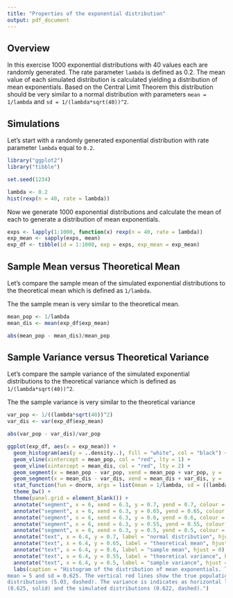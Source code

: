 ```yaml
---
title: "Properties of the exponential distribution"
output: pdf_document
---
```


## Overview

In this exercise 1000 exponential distributions with 40 values each are randomly generated. The rate parameter `lambda` is defined as 0.2. The mean value of each simulated distribution is calculated yielding a distribution of mean exponentials. Based on the Central Limit Theorem this distribution should be very similar to a normal distribution with parameters `mean = 1/lambda` and `sd = 1/(lambda*sqrt(40))^2`.

## Simulations

Let's start with a randomly generated exponential distribution with rate parameter `lambda` equal to `0.2`.

```r
library("ggplot2")
library("tibble")

set.seed(1234)

lambda <- 0.2
hist(rexp(n = 40, rate = lambda))
```

Now we generate 1000 exponential distributions and calculate the mean of each to generate a distribution of mean exponentials.

```r
exps <- lapply(1:1000, function(x) rexp(n = 40, rate = lambda))
exp_mean <- sapply(exps, mean)
exp_df <- tibble(id = 1:1000, exp = exps, exp_mean = exp_mean)
```

## Sample Mean versus Theoretical Mean

Let's compare the sample mean of the simulated exponential distributions to the theoretical mean which is defined as
`1/lambda`.

The the sample mean is very similar to the theoretical mean.

```r
mean_pop <- 1/lambda
mean_dis <- mean(exp_df$exp_mean)

abs(mean_pop - mean_dis)/mean_pop
```

## Sample Variance versus Theoretical Variance

Let's compare the sample variance of the simulated exponential distributions to the theoretical variance which is defined as
`1/(lambda*sqrt(40))^2`.

The the sample variance is very similar to the theoretical variance

```r
var_pop <- 1/((lambda*sqrt(40))^2)
var_dis <- var(exp_df$exp_mean)

abs(var_pop - var_dis)/var_pop
```

```r
ggplot(exp_df, aes(x = exp_mean)) +
  geom_histogram(aes(y = ..density..), fill = "white", col = "black") +
  geom_vline(xintercept = mean_pop, col = "red", lty = 1) +
  geom_vline(xintercept = mean_dis, col = "red", lty = 2) +
  geom_segment(x = mean_pop - var_pop, xend = mean_pop + var_pop, y = .01, yend = .01, col = "blue", lty = 1) +
  geom_segment(x = mean_dis - var_dis, xend = mean_dis + var_dis, y = .02, yend = .02, col = "blue", lty = 2) +
  stat_function(fun = dnorm, args = list(mean = 1/lambda, sd = ((lambda*sqrt(40))^-2))) +
  theme_bw() +
  theme(panel.grid = element_blank()) +
  annotate("segment", x = 6, xend = 6.3, y = 0.7, yend = 0.7, colour = "black") +
  annotate("segment", x = 6, xend = 6.3, y = 0.65, yend = 0.65, colour = "red") +
  annotate("segment", x = 6, xend = 6.3, y = 0.6, yend = 0.6, colour = "red", lty = 2) +
  annotate("segment", x = 6, xend = 6.3, y = 0.55, yend = 0.55, colour = "blue") +
  annotate("segment", x = 6, xend = 6.3, y = 0.5, yend = 0.5, colour = "blue", lty = 2) +
  annotate("text", x = 6.4, y = 0.7, label = "normal distribution", hjust = 0) +
  annotate("text", x = 6.4, y = 0.65, label = "theoretical mean", hjust = 0) +
  annotate("text", x = 6.4, y = 0.6, label = "sample mean", hjust = 0) +
  annotate("text", x = 6.4, y = 0.55, label = "theoretical variance", hjust = 0) +
  annotate("text", x = 6.4, y = 0.5, label = "sample variance", hjust = 0) +
  labs(caption = "Histogram of the distribution of mean exponentials. The black line indicates the true normal distribution with parameters 
mean = 5 and sd = 0.625. The vertical red lines show the true population mean (5, solid) and the mean of the simulated 
distributions (5.03, dashed). The variance is indicates as horizontal lines arround the mean values for the true population 
(0.625, solid) and the simulated distributions (0.622, dashed).")
```


